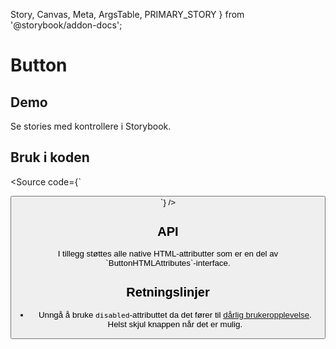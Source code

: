   Story,
  Canvas,
  Meta,
  ArgsTable,
  PRIMARY_STORY
} from '@storybook/addon-docs';

<Meta title="Design system/Button/API" component={Button} />

# Button

<ComponentLinkRow
  docsHref="https://design.domstol.no/987b33f71/p/802ff0-button/b/32e1a2"
  figmaHref="https://www.figma.com/file/ewqSDmkgqDQ5PyOsRp4V5b/?node-id=155%3A37"
  githubHref="https://github.com/domstolene/designsystem/tree/master/components/src/components/Button"
/>

## Demo

<Canvas>
  <Story id="design-system-button--default" />
</Canvas>

Se stories med kontrollere i <Typography externalLink typographyType='a' href='https://domstolene.github.io/designsystem/?path=/story/design-system-button'>Storybook</Typography>.

## Bruk i koden

<Source code={`

<Button label="Knapp" />
`} />

## API

<ArgsTable story={PRIMARY_STORY} />
I tillegg støttes alle native HTML-attributter som er en del av `ButtonHTMLAttributes<HTMLButtonElement>`-interface.

## Retningslinjer

- Unngå å bruke `disabled`-attributtet da det fører til [dårlig brukeropplevelse](https://axesslab.com/disabled-buttons-suck/). Helst skjul knappen når det er mulig.

